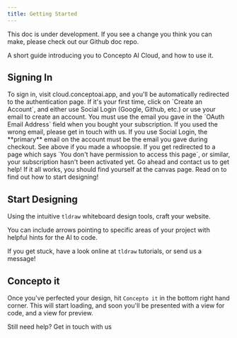 ```yaml
---
title: Getting Started
---
```

<Warning>This doc is under development. If you see a change you think you can make, please check out our Github doc repo.</Warning>

<Tip>A short guide introducing you to Concepto AI Cloud, and how to use it.</Tip>
## Signing In
<Steps>
    <Step>
        To sign in, visit cloud.conceptoai.app, and you'll be automatically redirected to the authentication page.
    </Step>
    <Step>
        If it's your first time, click on `Create an Account`, and either use Social Login (Google, Github, etc.) or use your email to create an account.
        <Warning>You must use the email you gave in the `OAuth Email Address` field when you bought your subscription. If you used the wrong email, please get in touch with us.</Warning>
    </Step>
    <Step>
        If you use Social Login, the **primary** email on the account must be the email you gave during checkout. See above if you made a whoopsie.
    </Step>
    <Step>
        If you get redirected to a page which says `You don't have permission to access this page`, or similar, your subscription hasn't been activated yet. Go ahead and contact us to get help!
    </Step>
    <Step>
        If it all works, you should find yourself at the canvas page. Read on to find out how to start designing!
    </Step>
</Steps>

## Start Designing

Using the intuitive `tldraw` whiteboard design tools, craft your website.

<Tip>
  You can include arrows pointing to specific areas of your project with helpful hints for the AI to code.
</Tip>

If you get stuck, have a look online at `tldraw` tutorials, or send us a message!

## Concepto it

Once you've perfected your design, hit `Concepto it` in the bottom right hand corner. This will start loading, and soon you'll be presented with a view for code, and a view for preview.

<Tip>Still need help? Get in touch with us</Tip>